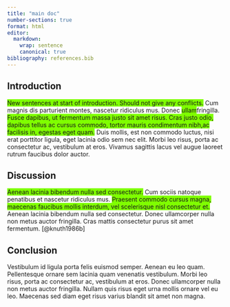 ```yaml
---
title: "main doc"
number-sections: true
format: html
editor:
  markdown:
    wrap: sentence
    canonical: true
bibliography: references.bib
---
```


## Introduction

[New sentences at start of introduction. Should not give any conflicts.]{style="background-color:chartreuse;"}
Cum magnis dis parturient montes, nascetur ridiculus mus.
Donec [ullam]{style="background-color:chartreuse;"}fringilla.
[Fusce dapibus, ut fermentum massa justo sit amet risus. Cras justo odio, dapibus tellus ac cursus commodo, tortor mauris condimentum nibh,ac facilisis in, egestas eget quam.]{style="background-color:chartreuse;"}
Duis mollis, est non commodo luctus, nisi erat porttitor ligula, eget lacinia odio sem nec elit.
Morbi leo risus, porta ac consectetur ac, vestibulum at eros.
Vivamus sagittis lacus vel augue laoreet rutrum faucibus dolor auctor.

## Discussion

[Aenean lacinia bibendum nulla sed consectetur.]{style="background-color:chartreuse;"}
Cum sociis natoque penatibus et nascetur ridiculus mus.
[Praesent commodo cursus magna, maecenas faucibus mollis interdum, vel scelerisque nisl consectetur et.]{style="background-color:chartreuse;"}
Aenean lacinia bibendum nulla sed consectetur.
Donec ullamcorper nulla non metus auctor fringilla.
Cras mattis consectetur purus sit amet fermentum.
[@knuth1986b]

## Conclusion

Vestibulum id ligula porta felis euismod semper.
Aenean eu leo quam.
Pellentesque ornare sem lacinia quam venenatis vestibulum.
Morbi leo risus, porta ac consectetur ac, vestibulum at eros.
Donec ullamcorper nulla non metus auctor fringilla.
Nullam quis risus eget urna mollis ornare vel eu leo.
Maecenas sed diam eget risus varius blandit sit amet non magna.
